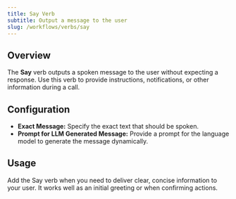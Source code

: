 ```yaml
---
title: Say Verb
subtitle: Output a message to the user
slug: /workflows/verbs/say
---
```


## Overview

The **Say** verb outputs a spoken message to the user without expecting a response. Use this verb to provide instructions, notifications, or other information during a call.

## Configuration

- **Exact Message:** Specify the exact text that should be spoken.
- **Prompt for LLM Generated Message:** Provide a prompt for the language model to generate the message dynamically.

## Usage

Add the Say verb when you need to deliver clear, concise information to your user. It works well as an initial greeting or when confirming actions. 